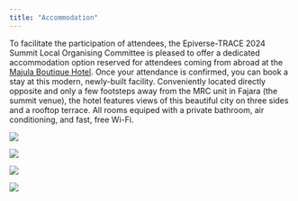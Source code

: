 ```yaml
---
title: "Accommodation"
---
```


To facilitate the participation of attendees, the Epiverse-TRACE 2024 Summit Local Organising Committee is pleased to offer a dedicated accommodation option reserved for attendees coming from abroad at the [Majula Boutique Hotel](https://www.majulaboutiquehotel.com/). Once your attendance is confirmed, you can book a stay at this modern, newly-built facility. Conveniently located directly opposite and only a few footsteps away from the MRC unit in Fajara (the summit venue), the hotel features views of this beautiful city on three sides and a rooftop terrace. All rooms equiped with a private bathroom, air conditioning, and fast, free Wi-Fi.

::: {layout-nrow="2"}
![](./images/mj_hotel_pic1.jpg)

![](./images/mj_hotel_pic2.jpg)

![](./images/mj_hotel_pic3.jpg)

![](./images/mj_hotel_pic4.jpg)
:::
